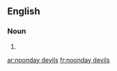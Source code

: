 ==English==

===Noun===
{{head|en}}

# {{plural of|noonday devil}}

[[ar:noonday devils]]
[[fr:noonday devils]]